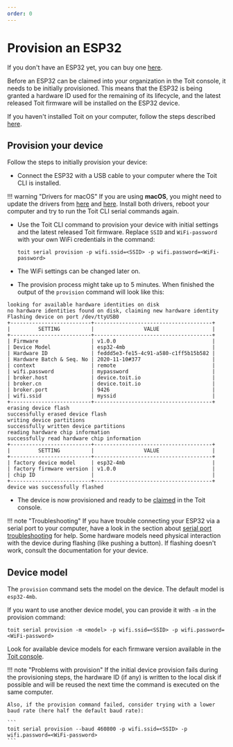 ```yaml
---
order: 0
---
```


# Provision an ESP32

If you don't have an ESP32 yet, you can buy one <a href="https://www.digikey.com/en/products/detail/espressif-systems/ESP32-DEVKITC-32D/9356990" target="_blank">here</a>.

Before an ESP32 can be claimed into your organization in the Toit console, it needs to be initially provisioned.
This means that the ESP32 is being granted a hardware ID used for the remaining of its lifecycle, and the latest released Toit firmware will be installed on the ESP32 device.

If you haven't installed Toit on your computer, follow the steps described [here](../installation/toitcli.md).

## Provision your device

Follow the steps to initially provision your device:

- Connect the ESP32 with a USB cable to your computer where the Toit CLI is installed.

!!! warning "Drivers for macOS"
If you are using **macOS**, you might need to update the drivers from <a href="https://ftdichip.com/drivers/vcp-drivers/" target="_blank">here</a>
and <a href="https://www.silabs.com/developers/usb-to-uart-bridge-vcp-drivers" target="_blank">here</a>. Install both drivers, reboot your computer and try to run the Toit CLI serial commands again.

- Use the Toit CLI command to provision your device with initial settings and the latest released Toit firmware. Replace `SSID` and `WiFi-password` with your own WiFi credentials in the command:

  ```
  toit serial provision -p wifi.ssid=<SSID> -p wifi.password=<WiFi-password>
  ```

- The WiFi settings can be changed later on.

- The provision process might take up to 5 minutes. When finished the output of the `provision` command will look like this:

```
looking for available hardware identities on disk
no hardware identities found on disk, claiming new hardware identity
Flashing device on port /dev/ttyUSB0
+--------------------------+--------------------------------------+
|         SETTING          |                VALUE                 |
+--------------------------+--------------------------------------+
| Firmware                 | v1.0.0                               |
| Device Model             | esp32-4mb                            |
| Hardware ID              | feddd5e3-fe15-4c91-a580-c1ff5b15b582 |
| Hardware Batch & Seq. No | 2020-11-10#377                       |
| context                  | remote                               |
| wifi.password            | mypassword                           |
| broker.host              | device.toit.io                       |
| broker.cn                | device.toit.io                       |
| broker.port              | 9426                                 |
| wifi.ssid                | myssid                               |
+--------------------------+--------------------------------------+
erasing device flash
successfully erased device flash
writing device partitions
successfully written device partitions
reading hardware chip information
successfully read hardware chip information
+--------------------------+--------------------------------------+
|         SETTING          |                VALUE                 |
+--------------------------+--------------------------------------+
| factory device model     | esp32-4mb                            |
| factory firmware version | v1.0.0                               |
| chip ID                  |                                      |
+--------------------------+--------------------------------------+
device was successfully flashed
```

- The device is now provisioned and ready to be [claimed](claim.md) in the Toit console.

!!! note "Troubleshooting"
If you have trouble connecting your ESP32 via a serial port to your computer, have a look in the section about [serial port troubleshooting](serialport.md) for help.
Some hardware models need physical interaction with the device during flashing (like pushing a button). If flashing doesn't work, consult the documentation for your device.

## Device model

The `provision` command sets the model on the device. The default model is `esp32-4mb`.

If you want to use another device model, you can provide it with `-m` in the provision command:

    toit serial provision -m <model> -p wifi.ssid=<SSID> -p wifi.password=<WiFi-password>

Look for available device models for each firmware version available in the <a href="https://console.toit.io/organization/firmware" target="_blank">Toit console</a>.

!!! note "Problems with provision"
If the initial device provision fails during the provisioning steps, the hardware ID (if any) is written to the local disk if possible and will be reused the next time the command is executed on the same computer.

    Also, if the provision command failed, consider trying with a lower baud rate (here half the default baud rate):

    ```
    toit serial provision --baud 460800 -p wifi.ssid=<SSID> -p wifi.password=<WiFi-password>
    ```
